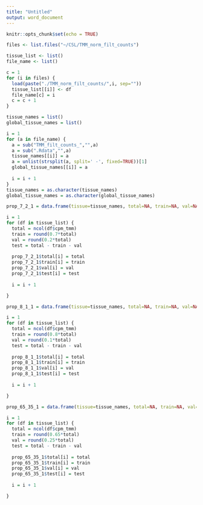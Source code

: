 ```yaml
---
title: "Untitled"
output: word_document
---
```


```r
knitr::opts_chunk$set(echo = TRUE)
```


```r
files <- list.files("~/CSL/TMM_norm_filt_counts")
```

```r
tissue_list <- list()
file_name <- list()

c = 1
for (i in files) {
  load(paste("./TMM_norm_filt_counts/",i, sep=""))
  tissue_list[[i]] <- df
  file_name[c] = i
  c = c + 1
}
```

```r
tissue_names = list()
global_tissue_names = list()

i = 1
for (a in file_name) {
  a = sub("TMM_filt_counts_","",a)
  a = sub(".Rdata","",a)
  tissue_names[[i]] = a
  a = unlist(strsplit(a, split=' -', fixed=TRUE))[1]
  global_tissue_names[[i]] = a
  
  i = i + 1
}
tissue_names = as.character(tissue_names)
global_tissue_names = as.character(global_tissue_names)

```

```r
prop_7_2_1 = data.frame(tissue=tissue_names, total=NA, train=NA, val=NA, test=NA)

i = 1
for (df in tissue_list) {
  total = ncol(df$cpm_tmm)
  train = round(0.7*total)
  val = round(0.2*total)
  test = total - train - val
  
  prop_7_2_1$total[i] = total
  prop_7_2_1$train[i] = train
  prop_7_2_1$val[i] = val
  prop_7_2_1$test[i] = test
  
  i = i + 1

}
```

```r
prop_8_1_1 = data.frame(tissue=tissue_names, total=NA, train=NA, val=NA, test=NA)

i = 1
for (df in tissue_list) {
  total = ncol(df$cpm_tmm)
  train = round(0.8*total)
  val = round(0.1*total)
  test = total - train - val
  
  prop_8_1_1$total[i] = total
  prop_8_1_1$train[i] = train
  prop_8_1_1$val[i] = val
  prop_8_1_1$test[i] = test
  
  i = i + 1

}
```

```r
prop_65_35_1 = data.frame(tissue=tissue_names, total=NA, train=NA, val=NA, test=NA)

i = 1
for (df in tissue_list) {
  total = ncol(df$cpm_tmm)
  train = round(0.65*total)
  val = round(0.25*total)
  test = total - train - val
  
  prop_65_35_1$total[i] = total
  prop_65_35_1$train[i] = train
  prop_65_35_1$val[i] = val
  prop_65_35_1$test[i] = test
  
  i = i + 1

}
```

